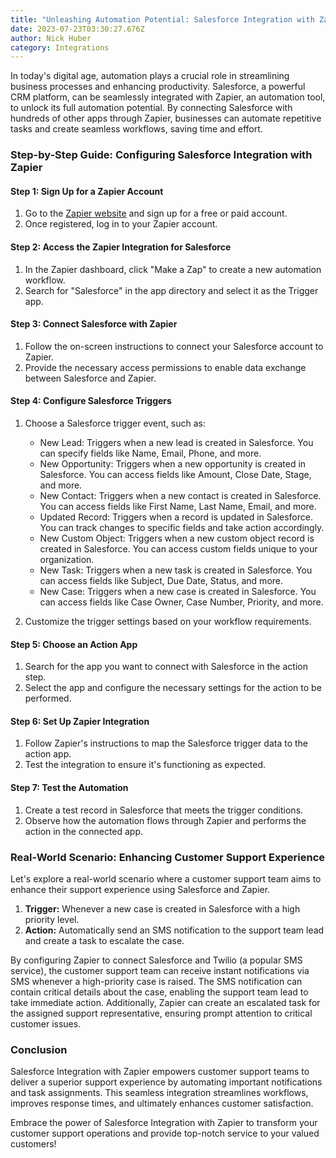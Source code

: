 ```yaml
---
title: "Unleashing Automation Potential: Salesforce Integration with Zapier"
date: 2023-07-23T03:30:27.676Z
author: Nick Huber
category: Integrations
---
```

In today's digital age, automation plays a crucial role in streamlining business processes and enhancing productivity. Salesforce, a powerful CRM platform, can be seamlessly integrated with Zapier, an automation tool, to unlock its full automation potential. By connecting Salesforce with hundreds of other apps through Zapier, businesses can automate repetitive tasks and create seamless workflows, saving time and effort.

### Step-by-Step Guide: Configuring Salesforce Integration with Zapier

#### Step 1: Sign Up for a Zapier Account

1. Go to the [Zapier website](https://www.zapier.com) and sign up for a free or paid account.
2. Once registered, log in to your Zapier account.

#### Step 2: Access the Zapier Integration for Salesforce

1. In the Zapier dashboard, click "Make a Zap" to create a new automation workflow.
2. Search for "Salesforce" in the app directory and select it as the Trigger app.

#### Step 3: Connect Salesforce with Zapier

1. Follow the on-screen instructions to connect your Salesforce account to Zapier.
2. Provide the necessary access permissions to enable data exchange between Salesforce and Zapier.

#### Step 4: Configure Salesforce Triggers

1. Choose a Salesforce trigger event, such as:
   - New Lead: Triggers when a new lead is created in Salesforce. You can specify fields like Name, Email, Phone, and more.
   - New Opportunity: Triggers when a new opportunity is created in Salesforce. You can access fields like Amount, Close Date, Stage, and more.
   - New Contact: Triggers when a new contact is created in Salesforce. You can access fields like First Name, Last Name, Email, and more.
   - Updated Record: Triggers when a record is updated in Salesforce. You can track changes to specific fields and take action accordingly.
   - New Custom Object: Triggers when a new custom object record is created in Salesforce. You can access custom fields unique to your organization.
   - New Task: Triggers when a new task is created in Salesforce. You can access fields like Subject, Due Date, Status, and more.
   - New Case: Triggers when a new case is created in Salesforce. You can access fields like Case Owner, Case Number, Priority, and more.

2. Customize the trigger settings based on your workflow requirements.

#### Step 5: Choose an Action App

1. Search for the app you want to connect with Salesforce in the action step.
2. Select the app and configure the necessary settings for the action to be performed.

#### Step 6: Set Up Zapier Integration

1. Follow Zapier's instructions to map the Salesforce trigger data to the action app.
2. Test the integration to ensure it's functioning as expected.

#### Step 7: Test the Automation

1. Create a test record in Salesforce that meets the trigger conditions.
2. Observe how the automation flows through Zapier and performs the action in the connected app.

### Real-World Scenario: Enhancing Customer Support Experience

Let's explore a real-world scenario where a customer support team aims to enhance their support experience using Salesforce and Zapier.

1. **Trigger:** Whenever a new case is created in Salesforce with a high priority level.
2. **Action:** Automatically send an SMS notification to the support team lead and create a task to escalate the case.

By configuring Zapier to connect Salesforce and Twilio (a popular SMS service), the customer support team can receive instant notifications via SMS whenever a high-priority case is raised. The SMS notification can contain critical details about the case, enabling the support team lead to take immediate action. Additionally, Zapier can create an escalated task for the assigned support representative, ensuring prompt attention to critical customer issues.

### Conclusion

Salesforce Integration with Zapier empowers customer support teams to deliver a superior support experience by automating important notifications and task assignments. This seamless integration streamlines workflows, improves response times, and ultimately enhances customer satisfaction.

Embrace the power of Salesforce Integration with Zapier to transform your customer support operations and provide top-notch service to your valued customers!